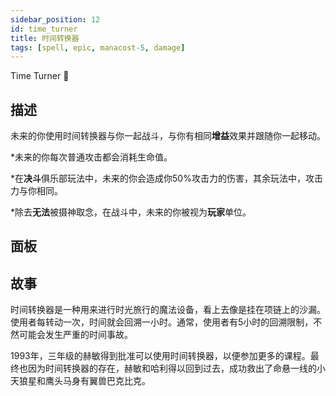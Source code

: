 ```yaml
---
sidebar_position: 12
id: time_turner
title: 时间转换器
tags: [spell, epic, manacost-5, damage]
---
```


Time Turner 👥

<!--truncate-->



<CardBasics cardKey={id}/>


## 描述

未来的你使用时间转换器与你一起战斗，与你有相同**增益**效果并跟随你一起移动。

*未来的你每次普通攻击都会消耗生命值。

*在**决斗**俱乐部玩法中，未来的你会造成你50%攻击力的伤害，其余玩法中，攻击力与你相同。

*除去**无法**被摄神取念，在战斗中，未来的你被视为**玩家**单位。

## 面板


<LevelComponent/>


<CardDynamicTable cardKey={id}/>


<CardComplexTable cardKey={id}/>





## 故事

时间转换器是一种用来进行时光旅行的魔法设备，看上去像是挂在项链上的沙漏。使用者每转动一次，时间就会回溯一小时。通常，使用者有5小时的回溯限制，不然可能会发生严重的时间事故。

1993年，三年级的赫敏得到批准可以使用时间转换器，以便参加更多的课程。最终也因为时间转换器的存在，赫敏和哈利得以回到过去，成功救出了命悬一线的小天狼星和鹰头马身有翼兽巴克比克。
